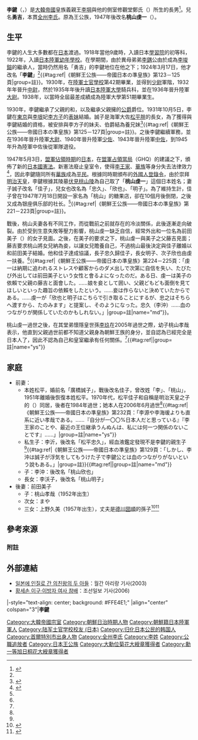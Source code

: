 {{Infobox royalty
| name = 李鍵
| image= Prince Yi Geon 01.jpg
| birth_date = {{birth date|1909|10|28}}
| birth_place = {{KOR-1899}}[[漢城府|漢城府]]{{link-ko|寺洞宮|사동궁}}
| death_date = {{death date and age|1990|12|21|1909|10|28}}
| death_place = {{JPN}}[[埼玉縣|埼玉縣]][[埼玉市|埼玉市]][[中央區_(埼玉市)|中央區]]
| place of burial = 
| father = [[李堈|李堈]]
| mother = 修觀堂鄭氏
| spouse = {{link-ja|松平佳子|松平佳子|李誠子（松平佳子）}}、桃山美子
| issue = 
| house  = [[李王家|大韓帝國皇室]]
| religion  = 
| module           = {{Infobox military person |embed=yes
| branch             = {{flagicon image|War flag of the Imperial Japanese Army.svg}} [[大日本帝國陸軍|大日本帝國陸軍]]
| rank               = [[File:帝國陸軍の階級―襟章―中佐.svg|40px]] [[中尉|中佐]]
| serviceyears       = 1932年－1945年
| awards             = 勳一等[[旭日章|旭日桐花大綬章]]<br>[[大勳位菊花大綬章|大勳位菊花大綬章]]
 }}
}}
'''李鍵'''（{{kor|k=이건|hanja=李鍵|rm=I Geon}}，{{bd|1909年|10月28日|1990年|12月21日|catIdx=M桃山虔一}}）是[[大韓帝國|大韓帝國]]皇族義親王[[李堈|李堈]]與他的側室修觀堂鄭氏（{{lang|ko|수관당 정씨}}）所生的長男<ref>{{Cite web |url=http://imperial.or.kr/index.php?pgurl=etc%2Fking_0_2 |title=存档副本 |accessdate=2020-09-11 |archive-date=2019-08-13 |archive-url=https://web.archive.org/web/20190813071650/http://imperial.or.kr/index.php?pgurl=etc%2Fking_0_2 |dead-url=no }}</ref>。兒名'''勇吉'''，本貫[[全州李氏|全州李氏]]。原為王公族，1947年後改名'''桃山虔一'''（{{jpn|j=桃山 虔一|hg=ももやま けんいち|rm=Momoyama Ken'ichi}}）。

==生平==
李鍵的人生大多數都在[[日本|日本]]渡過。1918年當他9歲時，入讀日本[[學習院大學|學習院]]的初等科，1922年，入讀[[日本陸軍幼年學校|日本陸軍幼年學校]]。在學期間，由於異母弟弟[[李鍝|李鍝]]公由於成為[[李埈鎔|李埈鎔]]的繼承人，當時仍然用名「勇吉」的李鍵地位在他之下；1924年3月17日，他才改名「'''李鍵'''」<ref name="oukouzoku" />{{#tag:ref|《朝鮮王公族——帝國日本の準皇族》第123－125頁|group=註}}。1930年，在[[日本陆军士官学校|陸軍士官學校]]第42期畢業，並得到[[少尉|少尉]]軍階，1932年年晉升[[中尉|中尉]]，然於1935年年後升讀[[日本陸軍大學|日本陸軍大學]]騎兵科，並在1936年晉升陸軍[[大尉|大尉]]。1938年，以當時全屆最差成績成為陸軍大學第51期畢業生。

1930年，李鍵繼承了父親的{{link-ko|寺洞宮|사동궁}}和{{link-ko|城樂園|성락원}}，以及繼承父親擁的[[公爵|公爵]]爵位。1931年10月5日，李鍵在[[東京|東京]]與[[李垠|李垠]]妃[[李方子|李方子]]的[[表親|表妹]]{{link-ja|松平佳子|松平佳子|松平誠子}}結婚。誠子是海軍大佐[[松平胖|松平胖]]的長女，為了獲得與李鍵結婚的資格，被安排與李方子的妹夫、伯爵{{link-ja|廣橋真光|広橋真光}}結為養兄妹<ref name="oukouzoku">{{Cite book|author= 新城道彦|title= 朝鮮王公族——帝国日本の準皇族|publisher = [[中央公論新社|中央公論新社]] |series=中公新書|date=2015-03|isbn = 978-4121023094|ref=新城 2015}}</ref>{{#tag:ref|《朝鮮王公族——帝國日本の準皇族》第125－127頁|group=註}}。之後李鍵繼續軍務，並在1936年晉升陸軍[[大尉|大尉]]、1940年晉升陸軍[[少佐|少佐]]、1943年晉升陸軍[[中佐|中佐]]，到1945年升為陸軍中佐後從軍隊退役。

1947年5月3日，[[同盟國軍事佔領日本|盟軍佔領時期]]的[[日本|日本]]，在[[駐日盟軍總司令|盟軍占領當局]]（GHQ）的建議之下，頒佈了新的[[日本國憲法|日本國憲法]]。新憲法廢止皇室令，使得[[李王家|李王家]]、[[華族_(日本)|華族]]等身分失去法律效力<ref>{{cite wikisource | title = 皇室令及附屬法令廢止ノ件 | wslink =皇室令及附屬法令廢止ノ件 | wslanguage =ja}}</ref>，因此李鍵隨同所有[[華族_(日本)|華族]]成為[[平民|平民]]。根據同時期頒布的[[外國人登錄令|外國人登錄令]]，由於崇拜[[明治天皇|明治天皇]]，李鍵根據其陵墓[[伏見桃山陵|伏見桃山陵]]為自己取了「'''桃山虔一'''」這個日本姓名；妻子誠子改名「佳子」，兒女也改名為「忠久」、「欣也」、「明子」。為了維持生計，佳子曾在1947年7月18日開設一家名為「桃山」的糖果店，卻在10個月後倒閉，之後又成為银座俱乐部的社长。<ref name="oukouzoku" />{{#tag:ref|《朝鮮王公族——帝國日本の準皇族》第221－223頁|group=註}}。

戰後，桃山夫妻各有不同工作，而從戰前之前就存在的冷淡關係，此後逐漸走向破裂。由於受到生意失敗等壓力影響，桃山虔一缺乏自信，經常外出和一位名為前田美子（{{lang-ja|まえだ よしこ}}）的女子見面。之後，在美子的要求之下，桃山虔一與美子之父藤吉見面；藤吉要求桃山將女兒納為妾，以讓女兒贍養自己，不過桃山最後決定與佳子離婚以和前田美子結婚。他和佳子達成協議，長子忠久歸佳子，長女明子、次子欣也由虔一扶養。<ref name="oukouzoku" />{{#tag:ref|《朝鮮王公族——帝國日本の準皇族》第224－225頁：「虔一は納期に追われるストレスや顧客からのダメ出しで次第に自信を失い、たびたび外出しては前田美子という女性と會るよになったのだ。ある日、虔一は美子の依賴で父親の藤吉と面會した。……娘を妾として囲い、父親どもども面倒を見てほしいといった趣旨の依賴をしたという。……妾は作らないと決めていたからである。……虔一が「欣也と明子はこちらで引き取ることにするが、忠之はそちらへ渡すから、たのみます」と提案し、そのようになった。忠久（李沖）……血のつながりが関係していたのかもしれない。」|group=註|name="md"}}。

桃山虔一過世之後，在其堂弟懷隱皇世孫[[李玖|李玖]]在2005年過世之際，幼子桃山孝哉表示，他直到父親過世前都不知道父親身為朝鮮王族的身分，並自認為已經完全是日本人了，因此不認為自己和皇室繼承有任何關係。<ref name="oukouzoku" />{{#tag:ref||group=註|name="ys"}}

== 家庭 ==
* 前妻：{{link-ja|松平佳子}}
**本姓松平，婚前名「廣橋誠子」，戰後改名佳子，曾改姓「李」、「桃山」，1951年離婚後恢復本姓松平。1970年代，松平佳子和自稱是明治天皇之子的{{link-ja|橘天敬}}（{{lang-ja|たちばな てんけい}}）同居，後者在1984年過世；她本人在2006年6月過世<ref name="oukouzoku" />{{#tag:ref|《朝鮮王公族——帝國日本の準皇族》第232頁：「李源や李海瑗よりも直系に近い孝哉である。……『自分が一〇〇%日本人だと思っている』『李王家のことや、最近の王位継承うんぬんは、私には何一つ関係のないことです』……」|group=註|name="ys"}}
** 私生子：李沂，後改名「松平忠久」，經血液鑑定發現不是李鍵的親生子<ref name="oukouzoku" />{{#tag:ref|《朝鮮王公族——帝國日本の準皇族》第129頁：「しかし、李沖は誠子が浮気をしてもうけた子で李鍵公とは血のつながりがないという說もある。」|group=註}}{{#tag:ref||group=註|name="md"}}
** 子：李沖：後改名「桃山欣也」
** 長女：李沃子，後改名「桃山明子」
* 後妻：前田美子
** 子：桃山孝哉（1952年出生）
** 次女：まや
** 三女：上野久美（1957年出生），丈夫{{link-ja|上野秀治}}是[[德川圀順|德川圀順]]的孫子<ref>{{Cite web|title=『李鍵公 ー旧公族・李家ー』|url=https://ameblo.jp/derbaumkuchen/entry-12015695227.html|accessdate=2020-09-28|work=近代名士家系大観|language=ja|archive-date=2020-04-03|archive-url=https://web.archive.org/web/20200403202418/https://ameblo.jp/derbaumkuchen/entry-12015695227.html|dead-url=no}}</ref><ref>{{Cite web|title=『上野正雄 ー旧皇族・上野伯爵家ー』|url=https://ameblo.jp/derbaumkuchen/entry-12015531218.html|accessdate=2020-09-28|work=近代名士家系大観|language=ja|archive-date=2020-04-03|archive-url=https://web.archive.org/web/20200403202423/https://ameblo.jp/derbaumkuchen/entry-12015531218.html|dead-url=no}}</ref>

== 參考來源 ==
{{Commonscat|Yi Geon|李鍵}}
{{reflist}}

===附註===
{{reflist|group=註}}

== 外部連結 ==
* [https://web.archive.org/web/20070930005842/http://www.arirang21.com/news/read.php?idxno=1349 일본에 인질로 간 의친왕의 두 아들]：월간 아리랑 기사(2003)
* [https://web.archive.org/web/20060823230318/http://www.chosun.com/national/news/200608/200608140101.html 황세손 이구·이방자 여사 참배]：조선일보 기사(2006)

{{start box}}
|-style="text-align: center; background: #FFE4E1;"
|align="center" colspan="3"|'''李鍵'''
{{s-before|父[[李堈|李堈]]}}
{{s-title|第二代{{link-ko|寺洞宮|사동궁}}宗主（[[李王家|李公家]]）|1930年－1947年}}
{{s-after|弟{{link-ko|李錕|이곤 (1919년)}}}}
{{end box}}
{{李王家}}
{{DEFAULTSORT:Momoyama}}
[[Category:大韓帝國宗室|Category:大韓帝國宗室]]
[[Category:朝鮮日治時期人物|Category:朝鮮日治時期人物]]
[[Category:朝鮮籍日本陸軍軍人|Category:朝鮮籍日本陸軍軍人]]
[[Category:陆军士官学校校友_(日本)|Category:陆军士官学校校友 (日本)]]
[[Category:归化日本公民的韩国人|Category:归化日本公民的韩国人]]
[[Category:首爾特別市出身人物|Category:首爾特別市出身人物]]
[[Category:全州李氏|Category:全州李氏]]
[[Category:李姓|Category:李姓]]
[[Category:公職追放者|Category:公職追放者]]
[[Category:日本王公族|Category:日本王公族]]
[[Category:大勳位菊花大綬章獲得者|Category:大勳位菊花大綬章獲得者]]
[[Category:勳一等旭日桐花大綬章獲得者|Category:勳一等旭日桐花大綬章獲得者]]